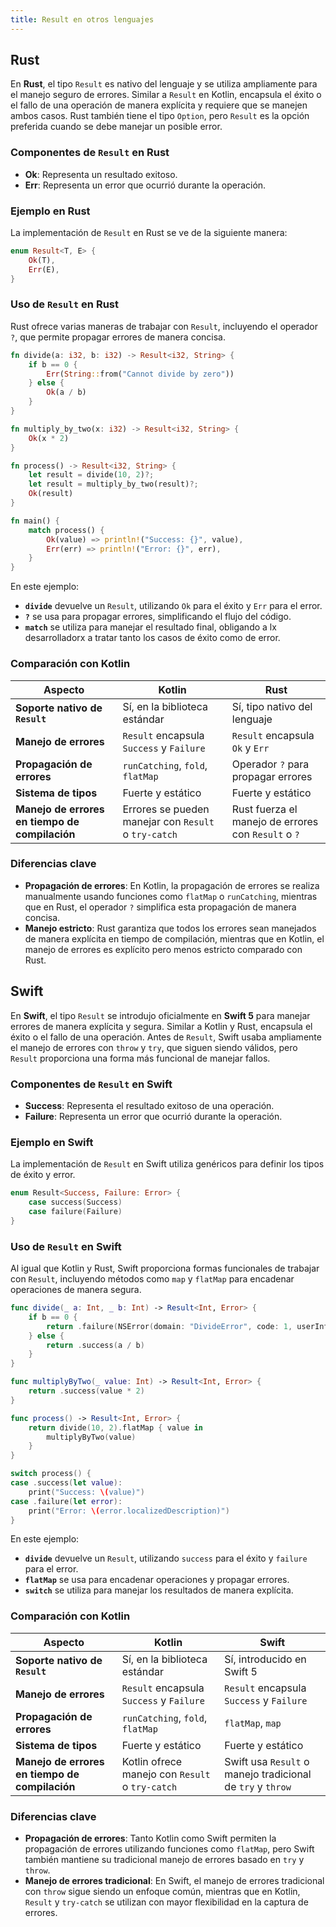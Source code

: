 ```yaml
---
title: Result en otros lenguajes
---
```


## Rust

En **Rust**, el tipo `Result` es nativo del lenguaje y se utiliza ampliamente para el manejo seguro de errores. Similar a `Result` en Kotlin, encapsula el éxito o el fallo de una operación de manera explícita y requiere que se manejen ambos casos. Rust también tiene el tipo `Option`, pero `Result` es la opción preferida cuando se debe manejar un posible error.

### Componentes de `Result` en Rust

- **Ok**: Representa un resultado exitoso.
- **Err**: Representa un error que ocurrió durante la operación.

### Ejemplo en Rust

La implementación de `Result` en Rust se ve de la siguiente manera:

```rust
enum Result<T, E> {
    Ok(T),
    Err(E),
}
```

### Uso de `Result` en Rust

Rust ofrece varias maneras de trabajar con `Result`, incluyendo el operador `?`, que permite propagar errores de manera concisa.

```rust
fn divide(a: i32, b: i32) -> Result<i32, String> {
    if b == 0 {
        Err(String::from("Cannot divide by zero"))
    } else {
        Ok(a / b)
    }
}

fn multiply_by_two(x: i32) -> Result<i32, String> {
    Ok(x * 2)
}

fn process() -> Result<i32, String> {
    let result = divide(10, 2)?;
    let result = multiply_by_two(result)?;
    Ok(result)
}

fn main() {
    match process() {
        Ok(value) => println!("Success: {}", value),
        Err(err) => println!("Error: {}", err),
    }
}
```

En este ejemplo:

- **`divide`** devuelve un `Result`, utilizando `Ok` para el éxito y `Err` para el error.
- **`?`** se usa para propagar errores, simplificando el flujo del código.
- **`match`** se utiliza para manejar el resultado final, obligando a lx desarrolladorx a tratar tanto los casos de éxito como de error.

### Comparación con Kotlin

| Aspecto                                        | Kotlin                                                 | Rust                                                |
|------------------------------------------------|--------------------------------------------------------|-----------------------------------------------------|
| **Soporte nativo de `Result`**                 | Sí, en la biblioteca estándar                          | Sí, tipo nativo del lenguaje                        |
| **Manejo de errores**                          | `Result` encapsula `Success` y `Failure`               | `Result` encapsula `Ok` y `Err`                     |
| **Propagación de errores**                     | `runCatching`, `fold`, `flatMap`                       | Operador `?` para propagar errores                  |
| **Sistema de tipos**                           | Fuerte y estático                                      | Fuerte y estático                                   |
| **Manejo de errores en tiempo de compilación** | Errores se pueden manejar con `Result` o ``try-catch`` | Rust fuerza el manejo de errores con `Result` o `?` |

### Diferencias clave

- **Propagación de errores**: En Kotlin, la propagación de errores se realiza manualmente usando funciones como `flatMap` o `runCatching`, mientras que en Rust, el operador `?` simplifica esta propagación de manera concisa.
- **Manejo estricto**: Rust garantiza que todos los errores sean manejados de manera explícita en tiempo de compilación, mientras que en Kotlin, el manejo de errores es explícito pero menos estricto comparado con Rust.

## Swift

En **Swift**, el tipo `Result` se introdujo oficialmente en **Swift 5** para manejar errores de manera explícita y segura. Similar a Kotlin y Rust, encapsula el éxito o el fallo de una operación. Antes de `Result`, Swift usaba ampliamente el manejo de errores con `throw` y `try`, que siguen siendo válidos, pero `Result` proporciona una forma más funcional de manejar fallos.

### Componentes de `Result` en Swift

- **Success**: Representa el resultado exitoso de una operación.
- **Failure**: Representa un error que ocurrió durante la operación.

### Ejemplo en Swift

La implementación de `Result` en Swift utiliza genéricos para definir los tipos de éxito y error.

```swift
enum Result<Success, Failure: Error> {
    case success(Success)
    case failure(Failure)
}
```

### Uso de `Result` en Swift

Al igual que Kotlin y Rust, Swift proporciona formas funcionales de trabajar con `Result`, incluyendo métodos como `map` y `flatMap` para encadenar operaciones de manera segura.

```swift
func divide(_ a: Int, _ b: Int) -> Result<Int, Error> {
    if b == 0 {
        return .failure(NSError(domain: "DivideError", code: 1, userInfo: [NSLocalizedDescriptionKey: "Cannot divide by zero"]))
    } else {
        return .success(a / b)
    }
}

func multiplyByTwo(_ value: Int) -> Result<Int, Error> {
    return .success(value * 2)
}

func process() -> Result<Int, Error> {
    return divide(10, 2).flatMap { value in
        multiplyByTwo(value)
    }
}

switch process() {
case .success(let value):
    print("Success: \(value)")
case .failure(let error):
    print("Error: \(error.localizedDescription)")
}
```

En este ejemplo:

- **`divide`** devuelve un `Result`, utilizando `success` para el éxito y `failure` para el error.
- **`flatMap`** se usa para encadenar operaciones y propagar errores.
- **`switch`** se utiliza para manejar los resultados de manera explícita.

### Comparación con Kotlin

| Aspecto                                        | Kotlin                                          | Swift                                                      |
|------------------------------------------------|-------------------------------------------------|------------------------------------------------------------|
| **Soporte nativo de `Result`**                 | Sí, en la biblioteca estándar                   | Sí, introducido en Swift 5                                 |
| **Manejo de errores**                          | `Result` encapsula `Success` y `Failure`        | `Result` encapsula `Success` y `Failure`                   |
| **Propagación de errores**                     | `runCatching`, `fold`, `flatMap`                | `flatMap`, `map`                                           |
| **Sistema de tipos**                           | Fuerte y estático                               | Fuerte y estático                                          |
| **Manejo de errores en tiempo de compilación** | Kotlin ofrece manejo con `Result` o `try-catch` | Swift usa `Result` o manejo tradicional de `try` y `throw` |

### Diferencias clave

- **Propagación de errores**: Tanto Kotlin como Swift permiten la propagación de errores utilizando funciones como `flatMap`, pero Swift también mantiene su tradicional manejo de errores basado en `try` y `throw`.
- **Manejo de errores tradicional**: En Swift, el manejo de errores tradicional con `throw` sigue siendo un enfoque común, mientras que en Kotlin, `Result` y `try-catch` se utilizan con mayor flexibilidad en la captura de errores.
